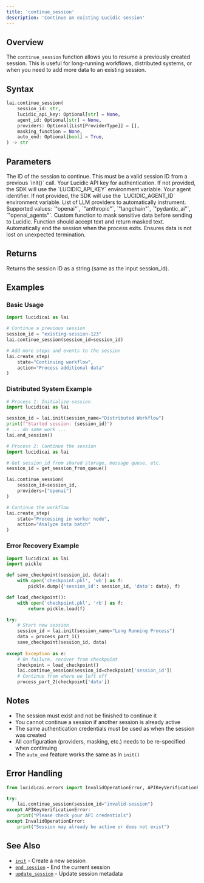 ```yaml
---
title: 'continue_session'
description: 'Continue an existing Lucidic session'
---
```


## Overview

The `continue_session` function allows you to resume a previously created session. This is useful for long-running workflows, distributed systems, or when you need to add more data to an existing session.

## Syntax

```python
lai.continue_session(
    session_id: str,
    lucidic_api_key: Optional[str] = None,
    agent_id: Optional[str] = None,
    providers: Optional[List[ProviderType]] = [],
    masking_function = None,
    auto_end: Optional[bool] = True,
) -> str
```

## Parameters

<ParamField path="session_id" type="string" required>
  The ID of the session to continue. This must be a valid session ID from a previous `init()` call.
</ParamField>

<ParamField path="lucidic_api_key" type="string" optional>
  Your Lucidic API key for authentication. If not provided, the SDK will use the `LUCIDIC_API_KEY` environment variable.
</ParamField>

<ParamField path="agent_id" type="string" optional>
  Your agent identifier. If not provided, the SDK will use the `LUCIDIC_AGENT_ID` environment variable.
</ParamField>

<ParamField path="providers" type="List[ProviderType]" optional default="[]">
  List of LLM providers to automatically instrument. Supported values: `"openai"`, `"anthropic"`, `"langchain"`, `"pydantic_ai"`, `"openai_agents"`.
</ParamField>

<ParamField path="masking_function" type="callable" optional>
  Custom function to mask sensitive data before sending to Lucidic. Function should accept text and return masked text.
</ParamField>

<ParamField path="auto_end" type="boolean" optional default="True">
  Automatically end the session when the process exits. Ensures data is not lost on unexpected termination.
</ParamField>

## Returns

Returns the session ID as a string (same as the input session_id).

## Examples

### Basic Usage

```python
import lucidicai as lai

# Continue a previous session
session_id = "existing-session-123"
lai.continue_session(session_id=session_id)

# Add more steps and events to the session
lai.create_step(
    state="Continuing workflow",
    action="Process additional data"
)
```

### Distributed System Example

```python
# Process 1: Initialize session
import lucidicai as lai

session_id = lai.init(session_name="Distributed Workflow")
print(f"Started session: {session_id}")
# ... do some work ...
lai.end_session()

# Process 2: Continue the session
import lucidicai as lai

# Get session_id from shared storage, message queue, etc.
session_id = get_session_from_queue()

lai.continue_session(
    session_id=session_id,
    providers=["openai"]
)

# Continue the workflow
lai.create_step(
    state="Processing in worker node",
    action="Analyze data batch"
)
```

### Error Recovery Example

```python
import lucidicai as lai
import pickle

def save_checkpoint(session_id, data):
    with open('checkpoint.pkl', 'wb') as f:
        pickle.dump({'session_id': session_id, 'data': data}, f)

def load_checkpoint():
    with open('checkpoint.pkl', 'rb') as f:
        return pickle.load(f)

try:
    # Start new session
    session_id = lai.init(session_name="Long Running Process")
    data = process_part_1()
    save_checkpoint(session_id, data)
    
except Exception as e:
    # On failure, recover from checkpoint
    checkpoint = load_checkpoint()
    lai.continue_session(session_id=checkpoint['session_id'])
    # Continue from where we left off
    process_part_2(checkpoint['data'])
```

## Notes

- The session must exist and not be finished to continue it
- You cannot continue a session if another session is already active
- The same authentication credentials must be used as when the session was created
- All configuration (providers, masking, etc.) needs to be re-specified when continuing
- The `auto_end` feature works the same as in `init()`

## Error Handling

```python
from lucidicai.errors import InvalidOperationError, APIKeyVerificationError

try:
    lai.continue_session(session_id="invalid-session")
except APIKeyVerificationError:
    print("Please check your API credentials")
except InvalidOperationError:
    print("Session may already be active or does not exist")
```

## See Also

- [`init`](/python-sdk/init) - Create a new session
- [`end_session`](/python-sdk/end_session) - End the current session
- [`update_session`](/python-sdk/update_session) - Update session metadata